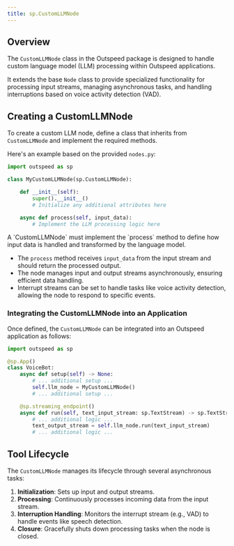 ```yaml
---
title: sp.CustomLLMNode
---
```


## Overview

The `CustomLLMNode` class in the Outspeed package is designed to handle custom language model (LLM) processing within Outspeed applications.

It extends the base `Node` class to provide specialized functionality for processing input streams, managing asynchronous tasks, and handling interruptions based on voice activity detection (VAD).

## Creating a CustomLLMNode

To create a custom LLM node, define a class that inherits from `CustomLLMNode` and implement the required methods.

Here's an example based on the provided `nodes.py`:

```python
import outspeed as sp

class MyCustomLLMNode(sp.CustomLLMNode):

    def __init__(self):
        super().__init__()
        # Initialize any additional attributes here

    async def process(self, input_data):
        # Implement the LLM processing logic here

```

<Info>
  A `CustomLLMNode` must implement the `process` method to define how input data
  is handled and transformed by the language model.
</Info>

- The `process` method receives `input_data` from the input stream and should return the processed output.
- The node manages input and output streams asynchronously, ensuring efficient data handling.
- Interrupt streams can be set to handle tasks like voice activity detection, allowing the node to respond to specific events.

### Integrating the CustomLLMNode into an Application

Once defined, the `CustomLLMNode` can be integrated into an Outspeed application as follows:

```python
import outspeed as sp

@sp.App()
class VoiceBot:
    async def setup(self) -> None:
        # ... additional setup ...
        self.llm_node = MyCustomLLMNode()
        # ... additional setup ...

    @sp.streaming_endpoint()
    async def run(self, text_input_stream: sp.TextStream) -> sp.TextStream:
        # ... additional logic ...
        text_output_stream = self.llm_node.run(text_input_stream)
        # ... additional logic ...

```

## Tool Lifecycle

The `CustomLLMNode` manages its lifecycle through several asynchronous tasks:

1. **Initialization**: Sets up input and output streams.
2. **Processing**: Continuously processes incoming data from the input stream.
3. **Interruption Handling**: Monitors the interrupt stream (e.g., VAD) to handle events like speech detection.
4. **Closure**: Gracefully shuts down processing tasks when the node is closed.
